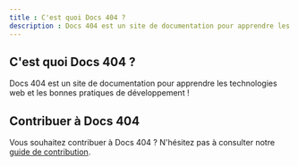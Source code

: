 ```yaml
---
title : C'est quoi Docs 404 ? 
description : Docs 404 est un site de documentation pour apprendre les technologies web et les bonnes pratiques de développement.
---
```


## C'est quoi Docs 404 ?

Docs 404 est un site de documentation pour apprendre les technologies web et les bonnes pratiques de développement !

## Contribuer à Docs 404

Vous souhaitez contribuer à Docs 404 ? N'hésitez pas à consulter notre [guide de contribution](https://github.com/miicolas/docs-404).

